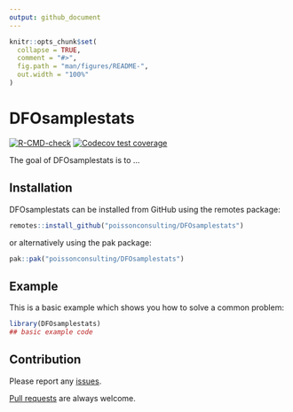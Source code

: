 ```yaml
---
output: github_document
---
```


<!-- README.md is generated from README.Rmd. Please edit that file -->

```r
knitr::opts_chunk$set(
  collapse = TRUE,
  comment = "#>",
  fig.path = "man/figures/README-",
  out.width = "100%"
)
```

# DFOsamplestats

<!-- badges: start -->
[![R-CMD-check](https://github.com/poissonconsulting/DFOsamplestats/actions/workflows/R-CMD-check.yaml/badge.svg)](https://github.com/poissonconsulting/DFOsamplestats/actions/workflows/R-CMD-check.yaml)
[![Codecov test coverage](https://codecov.io/gh/poissonconsulting/DFOsamplestats/branch/main/graph/badge.svg)](https://app.codecov.io/gh/poissonconsulting/DFOsamplestats?branch=main)
<!-- badges: end -->

The goal of DFOsamplestats is to ...

## Installation

DFOsamplestats can be installed from GitHub using the remotes package:
``` r
remotes::install_github("poissonconsulting/DFOsamplestats")
```
or alternatively using the pak package:
``` r
pak::pak("poissonconsulting/DFOsamplestats")
```

## Example

This is a basic example which shows you how to solve a common problem:

``` r
library(DFOsamplestats)
## basic example code
```

## Contribution

Please report any [issues](https://github.com/poissonconsulting/DFOsamplestats/issues).

[Pull requests](https://github.com/poissonconsulting/DFOsamplestats/pulls) are always welcome.